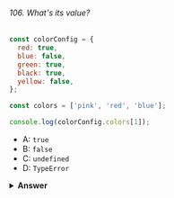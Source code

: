 ###### 106. What's its value?

```javascript
const colorConfig = {
  red: true,
  blue: false,
  green: true,
  black: true,
  yellow: false,
};

const colors = ['pink', 'red', 'blue'];

console.log(colorConfig.colors[1]);
```

- A: `true`
- B: `false`
- C: `undefined`
- D: `TypeError`

<details>
<summary>
<b>Answer</b>
</summary>

#### Answer: D

In JavaScript, we have two ways to access properties on an object: bracket notation, or dot notation. In this example, we use dot notation (`colorConfig.colors`) instead of bracket notation (`colorConfig["colors"]`).

With dot notation, JavaScript tries to find the property on the object with that exact name. In this example, JavaScript tries to find a property called `colors` on the `colorConfig` object. There is no property called `colors`, so this returns `undefined`. Then, we try to access the value of the first element by using `[1]`. We cannot do this on a value that's `undefined`, so it throws a `TypeError`: `Cannot read property '1' of undefined`.

JavaScript interprets (or unboxes) statements. When we use bracket notation, it sees the first opening bracket `[` and keeps going until it finds the closing bracket `]`. Only then, it will evaluate the statement. If we would've used `colorConfig[colors[1]]`, it would have returned the value of the `red` property on the `colorConfig` object.

</details>

